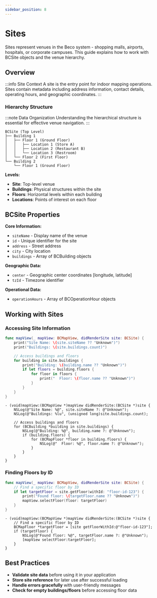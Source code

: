 ```yaml
---
sidebar_position: 8
---
```



# Sites

Sites represent venues in the Beco system - shopping malls, airports, hospitals, or corporate campuses. This guide explains how to work with BCSite objects and the venue hierarchy.

## Overview

:::info Site Context
A site is the entry point for indoor mapping operations. Sites contain metadata including address information, contact details, operating hours, and geographic coordinates.
:::

### Hierarchy Structure

:::note Data Organization
Understanding the hierarchical structure is essential for effective venue navigation.
:::

```text
BCSite (Top Level)
├── Building 1
│   ├── Floor 1 (Ground Floor)
│   │   ├── Location 1 (Store A)
│   │   ├── Location 2 (Restaurant B)
│   │   └── Location 3 (Restroom)
│   └── Floor 2 (First Floor)
└── Building 2
    └── Floor 1 (Ground Floor)
```

**Levels:**
- **Site**: Top-level venue
- **Buildings**: Physical structures within the site
- **Floors**: Horizontal levels within each building
- **Locations**: Points of interest on each floor

## BCSite Properties

**Core Information:**
- `siteName` - Display name of the venue
- `id` - Unique identifier for the site
- `address` - Street address
- `city` - City location
- `buildings` - Array of BCBuilding objects

**Geographic Data:**
- `center` - Geographic center coordinates [longitude, latitude]
- `tzId` - Timezone identifier

**Operational Data:**
- `operationHours` - Array of BCOperationHour objects

## Working with Sites

### Accessing Site Information

<Tabs hasCode>
<TabItem value="swift" label="Swift">

```swift
func mapView(_ mapView: BCMapView, didRenderSite site: BCSite) {
    print("Site Name: \(site.siteName ?? "Unknown")")
    print("Buildings: \(site.buildings.count)")

    // Access buildings and floors
    for building in site.buildings {
        print("Building: \(building.name ?? "Unknown")")
        if let floors = building.floors {
            for floor in floors {
                print("  Floor: \(floor.name ?? "Unknown")")
            }
        }
    }
}
```

</TabItem>
<TabItem value="objc" label="Objective-C">

```objc
- (void)mapView:(BCMapView *)mapView didRenderSite:(BCSite *)site {
    NSLog(@"Site Name: %@", site.siteName ?: @"Unknown");
    NSLog(@"Buildings: %lu", (unsigned long)site.buildings.count);

    // Access buildings and floors
    for (BCBuilding *building in site.buildings) {
        NSLog(@"Building: %@", building.name ?: @"Unknown");
        if (building.floors) {
            for (BCMapFloor *floor in building.floors) {
                NSLog(@"  Floor: %@", floor.name ?: @"Unknown");
            }
        }
    }
}
```

</TabItem>
</Tabs>

### Finding Floors by ID

<Tabs hasCode>
<TabItem value="swift" label="Swift">

```swift
func mapView(_ mapView: BCMapView, didRenderSite site: BCSite) {
    // Find a specific floor by ID
    if let targetFloor = site.getFloor(withId: "floor-id-123") {
        print("Found floor: \(targetFloor.name ?? "Unknown")")
        mapView.selectFloor(floor: targetFloor)
    }
}
```

</TabItem>
<TabItem value="objc" label="Objective-C">

```objc
- (void)mapView:(BCMapView *)mapView didRenderSite:(BCSite *)site {
    // Find a specific floor by ID
    BCMapFloor *targetFloor = [site getFloorWithId:@"floor-id-123"];
    if (targetFloor) {
        NSLog(@"Found floor: %@", targetFloor.name ?: @"Unknown");
        [mapView selectFloor:targetFloor];
    }
}
```

</TabItem>
</Tabs>

## Best Practices

- **Validate site data** before using it in your application
- **Store site reference** for later use after successful loading
- **Handle errors gracefully** with user-friendly messages
- **Check for empty buildings/floors** before accessing floor data

